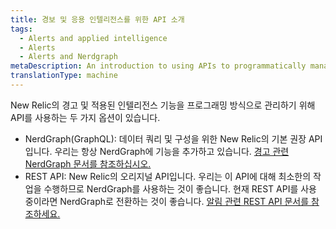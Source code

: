 ```yaml
---
title: 경보 및 응용 인텔리전스를 위한 API 소개
tags:
  - Alerts and applied intelligence
  - Alerts
  - Alerts and Nerdgraph
metaDescription: An introduction to using APIs to programmatically manage New Relic's alerting and applied intelligence features.
translationType: machine
---
```


New Relic의 경고 및 적용된 인텔리전스 기능을 프로그래밍 방식으로 관리하기 위해 API를 사용하는 두 가지 옵션이 있습니다.

* NerdGraph(GraphQL): 데이터 쿼리 및 구성을 위한 New Relic의 기본 권장 API입니다. 우리는 항상 NerdGraph에 기능을 추가하고 있습니다. [경고 관련 NerdGraph 문서를 참조하십시오.](/docs/alerts-applied-intelligence/new-relic-alerts/advanced-alerts/alerts-nerdgraph/nerdgraph-api-examples)
* REST API: New Relic의 오리지널 API입니다. 우리는 이 API에 대해 최소한의 작업을 수행하므로 NerdGraph를 사용하는 것이 좋습니다. 현재 REST API를 사용 중이라면 NerdGraph로 전환하는 것이 좋습니다. [알림 관련 REST API 문서를 참조하세요.](/docs/alerts-applied-intelligence/new-relic-alerts/advanced-alerts/rest-api-alerts/rest-api-calls-alerts)